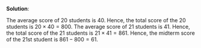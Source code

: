 

\color{blue}

**Solution**:

The average score of 20 students is 40. Hence, the total score of the 20 students is $20 \times 40 = 800$.
The average score of 21 students is 41. Hence, the total score of the 21 students is $21 \times 41 = 861.$
Hence, the midterm score of the 21st student is $861 - 800 = 61$.

\color{black}



